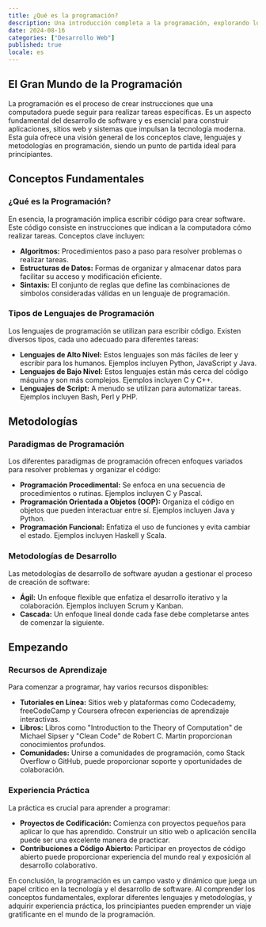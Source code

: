 ```yaml
---
title: ¿Qué es la programación?
description: Una introducción completa a la programación, explorando los conceptos fundamentales, lenguajes y metodologías que impulsan el desarrollo de software. Ideal para principiantes que buscan entender los conceptos básicos del código y la programación.
date: 2024-08-16
categories: ["Desarrollo Web"]
published: true
locale: es
---
```


## El Gran Mundo de la Programación

La programación es el proceso de crear instrucciones que una computadora puede seguir para realizar tareas específicas. Es un aspecto fundamental del desarrollo de software y es esencial para construir aplicaciones, sitios web y sistemas que impulsan la tecnología moderna. Esta guía ofrece una visión general de los conceptos clave, lenguajes y metodologías en programación, siendo un punto de partida ideal para principiantes.

## Conceptos Fundamentales

### ¿Qué es la Programación?

En esencia, la programación implica escribir código para crear software. Este código consiste en instrucciones que indican a la computadora cómo realizar tareas. Conceptos clave incluyen:

- **Algoritmos:** Procedimientos paso a paso para resolver problemas o realizar tareas.
- **Estructuras de Datos:** Formas de organizar y almacenar datos para facilitar su acceso y modificación eficiente.
- **Sintaxis:** El conjunto de reglas que define las combinaciones de símbolos consideradas válidas en un lenguaje de programación.

### Tipos de Lenguajes de Programación

Los lenguajes de programación se utilizan para escribir código. Existen diversos tipos, cada uno adecuado para diferentes tareas:

- **Lenguajes de Alto Nivel:** Estos lenguajes son más fáciles de leer y escribir para los humanos. Ejemplos incluyen Python, JavaScript y Java.
- **Lenguajes de Bajo Nivel:** Estos lenguajes están más cerca del código máquina y son más complejos. Ejemplos incluyen C y C++.
- **Lenguajes de Script:** A menudo se utilizan para automatizar tareas. Ejemplos incluyen Bash, Perl y PHP.

## Metodologías

### Paradigmas de Programación

Los diferentes paradigmas de programación ofrecen enfoques variados para resolver problemas y organizar el código:

- **Programación Procedimental:** Se enfoca en una secuencia de procedimientos o rutinas. Ejemplos incluyen C y Pascal.
- **Programación Orientada a Objetos (OOP):** Organiza el código en objetos que pueden interactuar entre sí. Ejemplos incluyen Java y Python.
- **Programación Funcional:** Enfatiza el uso de funciones y evita cambiar el estado. Ejemplos incluyen Haskell y Scala.

### Metodologías de Desarrollo

Las metodologías de desarrollo de software ayudan a gestionar el proceso de creación de software:

- **Ágil:** Un enfoque flexible que enfatiza el desarrollo iterativo y la colaboración. Ejemplos incluyen Scrum y Kanban.
- **Cascada:** Un enfoque lineal donde cada fase debe completarse antes de comenzar la siguiente.

## Empezando

### Recursos de Aprendizaje

Para comenzar a programar, hay varios recursos disponibles:

- **Tutoriales en Línea:** Sitios web y plataformas como Codecademy, freeCodeCamp y Coursera ofrecen experiencias de aprendizaje interactivas.
- **Libros:** Libros como "Introduction to the Theory of Computation" de Michael Sipser y "Clean Code" de Robert C. Martin proporcionan conocimientos profundos.
- **Comunidades:** Unirse a comunidades de programación, como Stack Overflow o GitHub, puede proporcionar soporte y oportunidades de colaboración.

### Experiencia Práctica

La práctica es crucial para aprender a programar:

- **Proyectos de Codificación:** Comienza con proyectos pequeños para aplicar lo que has aprendido. Construir un sitio web o aplicación sencilla puede ser una excelente manera de practicar.
- **Contribuciones a Código Abierto:** Participar en proyectos de código abierto puede proporcionar experiencia del mundo real y exposición al desarrollo colaborativo.

En conclusión, la programación es un campo vasto y dinámico que juega un papel crítico en la tecnología y el desarrollo de software. Al comprender los conceptos fundamentales, explorar diferentes lenguajes y metodologías, y adquirir experiencia práctica, los principiantes pueden emprender un viaje gratificante en el mundo de la programación.
